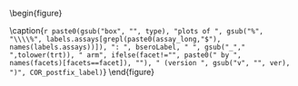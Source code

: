 \begin{figure}
\center
    
\includegraphics[width=1\textwidth]{`r here("cor_graphical", "output", attr(config,"config"), COR, gsub("[_]+", "_", paste0(type, "_", assay, if(trt!="") "_", trt, if(bsero!="") "_", bsero, if(facet!="") "_", facet, "_", ver, "_", study_name, ".pdf")))`}

\caption{`r paste0(gsub("box", "", type), "plots of ", gsub("%", "\\\\%", labels.assays[grepl(paste0(assay_long,"$"), names(labels.assays))]), ": ", bseroLabel, " ", gsub("_"," ",tolower(trt)), " arm", ifelse(facet!="", paste0(" by ", names(facets)[facets==facet]), ""), " (version ", gsub("v", "", ver), ")", COR_postfix_label)`}
\end{figure}

\hphantom{Random text to appease the latex god}



